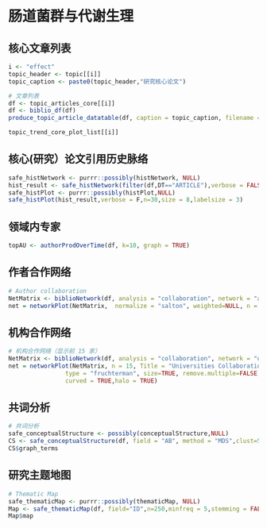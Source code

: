 # 肠道菌群与代谢生理 {#metabolic-effect}

## 核心文章列表

```r
i <- "effect"
topic_header <- topic[[i]]
topic_caption <- paste0(topic_header,"研究核心论文")

# 文章列表
df <- topic_articles_core[[i]]
df <- biblio_df(df)
produce_topic_article_datatable(df, caption = topic_caption, filename = topic_caption)
```


```r
topic_trend_core_plot_list[[i]]
```


## 核心(研究）论文引用历史脉络


```r
safe_histNetwork <- purrr::possibly(histNetwork, NULL)
hist_result <- safe_histNetwork(filter(df,DT=="ARTICLE"),verbose = FALSE)
safe_histPlot <- purrr::possibly(histPlot,NULL)
safe_histPlot(hist_result,verbose = F,n=30,size = 8,labelsize = 3)
```

## 领域内专家  


```r
topAU <- authorProdOverTime(df, k=10, graph = TRUE)
```


## 作者合作网络

```r
# Author collaboration
NetMatrix <- biblioNetwork(df, analysis = "collaboration", network = "authors", sep = ";")
net = networkPlot(NetMatrix,  normalize = "salton", weighted=NULL, n = 30, Title = "Author collaboration", type = "fruchterman", size=5,size.cex=T,remove.multiple=TRUE,labelsize=0.8,label.n=10,label.cex=F,cluster="louvain",halo = TRUE)
```


## 机构合作网络


```r
# 机构合作网络（显示前 15 家）
NetMatrix <- biblioNetwork(df, analysis = "collaboration", network = "universities", sep = ";")
net = networkPlot(NetMatrix, n = 15, Title = "Universities Collaboration", 
                type = "fruchterman", size=TRUE, remove.multiple=FALSE,labelsize=0.7,cluster="louvain",
                curved = TRUE,halo = TRUE)
```

## 共词分析

```r
# 共词分析
safe_conceptualStructure <- possibly(conceptualStructure,NULL)
CS <- safe_conceptualStructure(df, field = "AB", method = "MDS",clust=5, minDegree = round(nrow(df)/5), stemming = FALSE, labelsize = 10, documents = 30,graph = FALSE)
CS$graph_terms
```

## 研究主题地图

```r
# Thematic Map
safe_thematicMap <- purrr::possibly(thematicMap, NULL)
Map <- safe_thematicMap(df, field="ID",n=250,minfreq = 5,stemming = FALSE,size = 0.5, n.labels = 3, repel = TRUE)
Map$map
```
